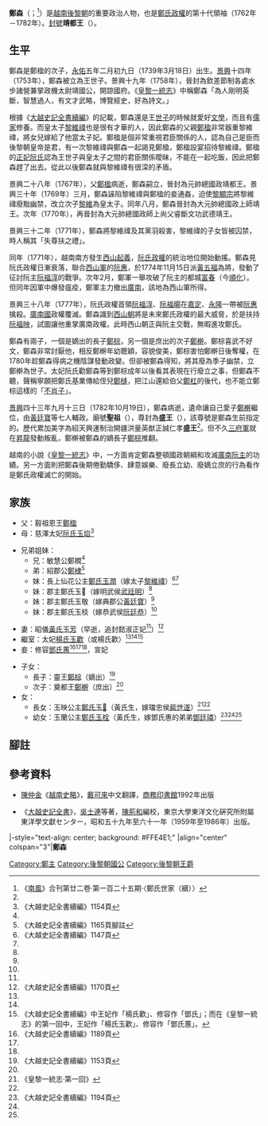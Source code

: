 {{Otheruses|subject=越南歷史上的靖都王鄭森|other=本名鄭森的[[明鄭王朝|明鄭王朝]]領袖|鄭成功}}
{{CJK-New-Char|2C4D1|ver=E}}
{{東亞男性歷史人物
|名稱 =鄭森
|身份 =[[後黎朝|後黎朝]][[鄭主|鄭主]]
|國家 =[[大越|大越]]
|時代 =[[黎中興朝|黎中興朝]]
|主君 =[[黎顯宗|黎顯宗]]
|屆數 =10
|最高職務 =靖都王<br/><span style="font-size:smaller;">（1767年—1782年）</span>
|前任 = [[鄭楹|鄭楹]]
|繼任 = [[鄭檊|鄭檊]]
|圖片名稱 =Trịnh Sâm.png
|圖片大小 =100px
|圖片說明 =《鄭家正譜》中的鄭森畫像
|姓 =
|名 =
|姓名 =
|字 =
|號=
|官職 =
|封爵 =
|封號 =靖都王
|尊號 =盛王
|府邸 =諒國府
|出生日期 =1739年3月18日<br>永佑五年二月初九日
|出生地點 =
|婚年 =
|逝世日期 ={{death date and age|1782|10|19|1739|3|18}}<br>景興四十三年九月十三日
|逝世地點 =
|廟號 =聖祖
|諡號 =
|墓葬 =安定縣鄭福社
|祠廟 =
|父親 =[[鄭楹|鄭楹]]
|嫡母 =
|母親 =[[阮氏玉焰|阮氏玉焰]]
|元配 =
|正室 =[[黃氏玉芳|黃氏玉芳]]
|繼室 =[[楊氏玉歡|楊氏玉歡]]
|妻 =
|側室=[[鄧氏蕙|鄧氏蕙]]
|兄弟 =[[鄭棣|鄭棣]]
|姊妹 =[[鄭氏玉潤|鄭氏玉潤]]<br />鄭氏玉敬<br/>鄭氏玉棪
|子 =
|女 =玉映公主[[鄭氏玉𣡵|鄭氏玉𣡵]]<br />玉蘭公主[[鄭氏玉栓|鄭氏玉栓]]
|嫡子=[[鄭棕|鄭棕]]
|嫡女=
|庶子=[[鄭檊|鄭檊]]
|庶女=
|其他親屬 =妹夫：<br />[[黎維禕|黎維禕]]<br />[[文廷(亻恭)|文廷(亻恭)]]<br />女婿：<br />[[裴世遂|裴世遂]]<br />[[鄧廷麟|鄧廷麟]]
|功名 = 
|經歷 =1753年立世子<br />1758年欽差節制各處水步諸營兼掌政機太尉靖國公，開諒國府<br />1767年進封元帥總國政靖都王<br />1769年進封大元帥總國政上師靖王<br />1770年進封大元帥總國政師上尚父睿斷文功武德靖王 
|著作 =
|注釋 =
}}
'''鄭森'''（{{vie|v='''Trịnh Sâm'''|hn=鄭森}}；{{bd|1739年|3月18日|1782年|10月19日|catIdx=T鄭}}<ref name=saija>《[[南風_(越南雜誌)|南風]]》合刊第廿二卷·第一百二十五期·〈鄭氏世家（續）〉</ref>）是[[越南|越南]][[後黎朝|後黎朝]]的重要政治人物，也是[[鄭主|鄭氏政權]]的第十代領袖（1762年－1782年）。[[封號|封號]]'''靖都王'''（{{vie|v='''Tĩnh Đô vương'''|hn=靖都王}}）。

==生平==
鄭森是鄭楹的次子，[[永佑|永佑]]五年二月初九日（1739年3月18日）出生。[[景興|景興]]十四年（1753年），鄭森被立為王世子。景興十九年（1758年），晉封為欽差節制各處水步諸營兼掌政機太尉靖國公，開諒國府。《[[皇黎一統志|皇黎一統志]]》中稱鄭森「為人剛明英斷，智慧過人，有文才武略，博覽經史，好為詩文。」

根據《[[大越史記全書|大越史記全書續編]]》的記載，鄭森還是王[[世子|世子]]的時候就愛好[[文學|文學]]，而且有[[儒家|儒家]]修養。而皇太子[[黎維禕|黎維禕]]也是很有才華的人，因此鄭森的父親[[鄭楹|鄭楹]]非常器重黎維禕，將女兒嫁給了他當太子妃。鄭楹是個非常重視君臣關係的人，認為自己是臣而後黎朝皇帝是君，有一次黎維禕與鄭森一起謁見鄭楹，鄭楹設宴招待黎維禕。鄭楹的[[阮氏玉焰|正妃阮氏]]認為王世子與皇太子之間的君臣關係曖昧，不能在一起吃飯，因此把鄭森趕了出去。從此以後鄭森就與黎維禕有很深的矛盾。

景興二十八年（1767年），父[[鄭楹|鄭楹]]病逝，鄭森嗣立，晉封為元帥總國政靖都王。景興三十年（1769年）三月，鄭森誣陷黎維禕與鄭楹的妾通姦，迫使[[黎顯宗|黎顯宗]]將黎維禕廢黜幽禁，改立次子[[黎維𬓑|黎維]]{{缺字||5|黎維𬓑}}為皇太子。同年八月，鄭森晉封為大元帥總國政上師靖王。次年（1770年），再晉封為大元帥總國政師上尚父睿斷文功武德靖王。

景興三十二年（1771年），鄭森將黎維禕及其黨羽殺害，黎維禕的子女皆被囚禁，時人稱其「失尊扶之禮」。

同年（1771年），越南南方發生[[西山起義|西山起義]]，[[阮主|阮氏政權]]的統治地位開始動搖。鄭森見阮氏政權日漸衰落，聯合[[西山軍|西山軍]]的[[阮惠|阮惠]]，於1774年11月15日派[[黃五福|黃五福]]為將，發動了征討阮主[[阮福淳|阮福淳]]的戰爭。次年2月，鄭軍一舉攻破了阮主的都城[[富春|富春]]（今[[順化|順化]]）。但同年因軍中爆發瘟疫，鄭軍主力撤出[[廣南|廣南]]，該地為西山軍所得。

景興三十八年（1777年），阮氏政權首領[[阮福淳|阮福淳]]、[[阮福暘|阮福暘]]在[[嘉定_(越南)|嘉定]]、[[永隆|永隆]]一帶被[[阮惠|阮惠]]擒殺。[[廣南國|廣南國]]政權覆滅。鄭森識到[[西山朝|西山朝]]將是未來鄭氏政權的最大威脅，於是扶持[[阮福映|阮福映]]，試圖讓他重掌廣南政權。此時西山朝正與阮主交戰，無暇進攻鄭氏。

鄭森有兩子，一個是嫡出的長子[[鄭棕|鄭棕]]，另一個是庶出的次子[[鄭檊|鄭檊]]。鄭棕喜武不好文，鄭森非常討厭他，相反鄭檊年幼聰穎，容貌俊美，鄭棕害怕鄭檊日後奪權，在1780年趁鄭森得病之機陰謀發動政變。但卻被鄭森得知，將其廢為季子幽禁，立鄭檊為世子。太妃阮氏勸鄭森等到鄭棕成年以後看其表現在行廢立之事，但鄭森不聽，聲稱寧願把鄭氏基業傳給侄兒[[鄭槰|鄭槰]]，把江山還給伯父[[鄭杠|鄭杠]]的後代，也不能立鄭棕這樣的「[[不肖|不肖子]]」。

[[景興|景興]]四十三年九月十三日（1782年10月19日），鄭森病逝，遺命讓自己愛子[[鄭檊|鄭檊]]繼位，由[[黃廷寶|黃廷寶]]等七人輔政。廟號'''聖祖'''（{{vie|v='''Thánh Tổ'''|hn=聖祖}}），尊封為'''盛王'''（{{vie|v='''Thịnh Vương'''|hn=盛王}}），該尊號是鄭森生前指定的。歷代累加美字為紹天興運制治開疆洪量英猷正誠仁孝'''盛王'''<ref name=saija/>。但不久[[三府軍|三府軍]]就在[[昇龍|昇龍]]發動叛亂，鄭檊被鄭森的嫡長子[[鄭棕|鄭棕]]推翻。

越南的小說《[[皇黎一統志|皇黎一統志]]》中，一方面肯定鄭森整頓國政朝綱和攻滅[[阮主|廣南阮主]]的功績。另一方面則把鄭森後期倦勤驕侈、肆意娛樂、廢長立幼、廢嫡立庶的行為看作是鄭氏政權滅亡的開始。

==家族==
*父：毅祖恩王[[鄭楹|鄭楹]]
*母：慈澤太妃[[阮氏玉焰|阮氏玉焰]]<ref name="daiviet585">《大越史記全書續編》1154頁</ref>

*兄弟姐妹：
**兄：敏慧公鄭橍<ref name=saija/>
**弟：紹郡公[[鄭棣|鄭棣]]<ref name="daiviet590">《大越史記全書續編》1165頁腳註</ref>
**妹：長上仙花公主[[鄭氏玉潤|鄭氏玉潤]]（嫁太子[[黎維禕|黎維禕]]）<ref name="daiviet581">《大越史記全書續編》1147頁</ref><ref name=saija/>
**妹：郡主鄭氏玉𣞶（嫁明武侯[[武廷明|武廷明]]）<ref name=saija/>
**妹：郡主鄭氏玉敬（嫁典郡公[[黃廷寶|黃廷寶]]）<ref name=saija/>
**妹：郡主鄭氏玉棪（嫁恭武侯[[阮廷恭|阮廷恭]]）<ref name=saija/>

*妻：昭儀[[黃氏玉芳|黃氏玉芳]]（早逝，追封懿淑正妃<ref name=saija/>）<ref name="daiviet593">《大越史記全書續編》1170頁</ref>
*繼室：太妃[[楊氏玉歡|楊氏玉歡]]（或楊氏歡）<ref name=saija/><ref name="daiviet584"/><ref name="hoangle">《大越史記全書續編》中王妃作「楊氏歡」、修容作「鄧氏」；而在《皇黎一統志》的第一回中，王妃作「楊氏玉歡」、修容作「鄧氏蕙」。</ref>
*妾：修容[[鄧氏蕙|鄧氏蕙]]<ref name="daiviet602">《大越史記全書續編》1189頁</ref><ref name="hoangle"/><ref name=saija/>，宣妃

*子女：
**長子：靈王[[鄭棕|鄭棕]]（嫡出）<ref name="daiviet584">《大越史記全書續編》1153頁</ref>
**次子：奠都王[[鄭檊|鄭檊]]（庶出）<ref name="daiviet602"/>
*女：
**長女：玉映公主[[鄭氏玉𣡵|鄭氏玉𣡵]]（黃氏生，嫁璫忠侯[[裴世遂|裴世遂]]）<ref name="hoangle1">《皇黎一統志·第一回》</ref><ref name=saija/>
**幼女：玉蘭公主[[鄭氏玉栓|鄭氏玉栓]]（黃氏生，嫁鄧氏惠的弟弟[[鄧廷璘|鄧廷璘]]）<ref name="daiviet605">《大越史記全書續編》1194頁</ref><ref name="hoangle1"/><ref name=saija/>

==腳註==
{{reflist}}

==參考資料==
*[[陳仲金|陳仲金]]《[[越南史略|越南史略]]》，[[戴可來|戴可來]]中文翻譯，[[商務印書館|商務印書館]]1992年出版
*{{zh-hant}}{{ja}}《[[大越史記全書|大越史記全書]]》，[[吳士連|吳士連]]等著，[[陳荊和|陳荊和]]編校，東京大學東洋文化硏究所附屬東洋學文獻センター，昭和五十九年至六十一年（1959年至1986年）出版。


{{start box}}
|-style="text-align: center; background: #FFE4E1;"
|align="center" colspan="3"|'''鄭森'''
{{s-before|[[鄭楹|鄭楹]]}}
{{s-title|[[越南君主列表#鄭主|越南後黎朝鄭主]]|1767年－1782年}}
{{s-after|[[鄭檊|鄭檊]]}}
{{end box}}

{{鄭主}}
{{Authority control}}
[[Category:鄭主|Category:鄭主]]
[[Category:後黎朝國公|Category:後黎朝國公]]
[[Category:後黎朝王爵|Category:後黎朝王爵]]